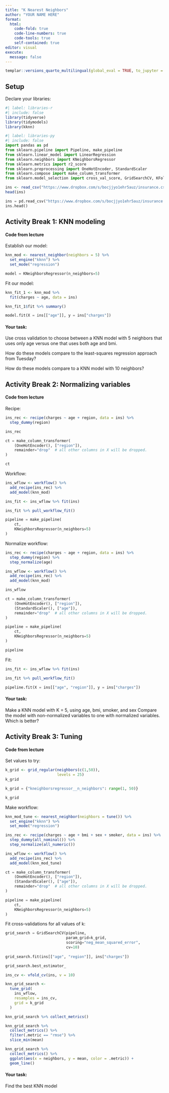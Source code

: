 ```yaml
---
title: "K Nearest Neighbors"
author: "YOUR NAME HERE"
format: 
  html:
    code-fold: true
    code-line-numbers: true
    code-tools: true
    self-contained: true
editor: visual
execute:
  message: false
---
```


```r
templar::versions_quarto_multilingual(global_eval = TRUE, to_jupyter = TRUE, warn_edit = FALSE)
```

## Setup

Declare your libraries:

```r
#| label: libraries-r
#| include: false
library(tidyverse)
library(tidymodels)
library(kknn)
```

```python
#| label: libraries-py
#| include: false
import pandas as pd
from sklearn.pipeline import Pipeline, make_pipeline
from sklearn.linear_model import LinearRegression
from sklearn.neighbors import KNeighborsRegressor
from sklearn.metrics import r2_score
from sklearn.preprocessing import OneHotEncoder, StandardScaler
from sklearn.compose import make_column_transformer
from sklearn.model_selection import cross_val_score, GridSearchCV, KFold
```



```r
ins <- read_csv("https://www.dropbox.com/s/bocjjyo1ehr5auz/insurance.csv?dl=1")
head(ins)
```

```python
ins = pd.read_csv("https://www.dropbox.com/s/bocjjyo1ehr5auz/insurance.csv?dl=1")
ins.head()
```

## Activity Break 1: KNN modeling

#### Code from lecture

Establish our model:

```r
knn_mod <- nearest_neighbor(neighbors = 5) %>%
  set_engine("kknn") %>%
  set_mode("regression")
```

```python
model = KNeighborsRegressor(n_neighbors=5)
```


Fit our model:

```r
knn_fit_1 <- knn_mod %>%
  fit(charges ~ age, data = ins)

knn_fit_1$fit %>% summary()
```

```python
model.fit(X = ins[["age"]], y = ins["charges"])
```


#### Your task:

Use cross validation to choose between a KNN model with 5 neighbors that uses only age versus one that uses both age and bmi.

How do these models compare to the least-squares regression approach from Tuesday?

How do these models compare to a KNN model with 10 neighbors?

## Activity Break 2:  Normalizing variables


#### Code from lecture

Recipe:

```r
ins_rec <- recipe(charges ~ age + region, data = ins) %>%
  step_dummy(region)

ins_rec
```

```python
ct = make_column_transformer(
    (OneHotEncoder(), ["region"]),
    remainder="drop"  # all other columns in X will be dropped.
)

ct
```


Workflow:

```r
ins_wflow <- workflow() %>%
  add_recipe(ins_rec) %>%
  add_model(knn_mod)

ins_fit <- ins_wflow %>% fit(ins) 

ins_fit %>% pull_workflow_fit()
```


```python
pipeline = make_pipeline(
    ct,
    KNeighborsRegressor(n_neighbors=5)
)
```


Normalize workflow:

```r
ins_rec <- recipe(charges ~ age + region, data = ins) %>%
  step_dummy(region) %>%
  step_normalize(age)

ins_wflow <- workflow() %>%
  add_recipe(ins_rec) %>%
  add_model(knn_mod)

ins_wflow
```

```python
ct = make_column_transformer(
    (OneHotEncoder(), ["region"]),
    (StandardScaler(), ["age"]),
    remainder="drop"  # all other columns in X will be dropped.
)

pipeline = make_pipeline(
    ct,
    KNeighborsRegressor(n_neighbors=5)
)

pipeline
```


Fit:

```r
ins_fit <- ins_wflow %>% fit(ins) 

ins_fit %>% pull_workflow_fit()
```


```python
pipeline.fit(X = ins[["age", "region"]], y = ins["charges"])
```


#### Your task: 

Make a KNN model with K = 5, using age, bmi, smoker, and sex
Compare the model with non-normalized variables to one with normalized variables. Which is better?



## Activity Break 3:  Tuning

#### Code from lecture

Set values to try:

```r
k_grid <- grid_regular(neighbors(c(1,50)), 
                       levels = 25)
k_grid

```

```python
k_grid = {"kneighborsregressor__n_neighbors": range(1, 50)}

k_grid
```

Make workflow:

```r
knn_mod_tune <- nearest_neighbor(neighbors = tune()) %>%
  set_engine("kknn") %>%
  set_mode("regression")

ins_rec <- recipe(charges ~ age + bmi + sex + smoker, data = ins) %>%
  step_dummy(all_nominal()) %>%
  step_normalize(all_numeric())

ins_wflow <- workflow() %>%
  add_recipe(ins_rec) %>%
  add_model(knn_mod_tune)
```


```python
ct = make_column_transformer(
    (OneHotEncoder(), ["region"]),
    (StandardScaler(), ["age"]),
    remainder="drop"  # all other columns in X will be dropped.
)

pipeline = make_pipeline(
    ct,
    KNeighborsRegressor(n_neighbors=5)
)

```

Fit cross-validations for all values of k:


```python
grid_search = GridSearchCV(pipeline,
                           param_grid=k_grid,
                           scoring="neg_mean_squared_error",
                           cv=10)
                           
grid_search.fit(ins[["age", "region"]], ins["charges"])

grid_search.best_estimator_
```


```r
ins_cv <- vfold_cv(ins, v = 10)

knn_grid_search <-
  tune_grid(
    ins_wflow,
    resamples = ins_cv,
    grid = k_grid
  )
```

```r
knn_grid_search %>% collect_metrics()
```


```r
knn_grid_search %>% 
  collect_metrics() %>%
  filter(.metric == "rmse") %>%
  slice_min(mean)
```


```r
knn_grid_search %>% 
  collect_metrics() %>%
  ggplot(aes(x = neighbors, y = mean, color = .metric)) +
  geom_line()
```


#### Your task:  

Find the best KNN model

